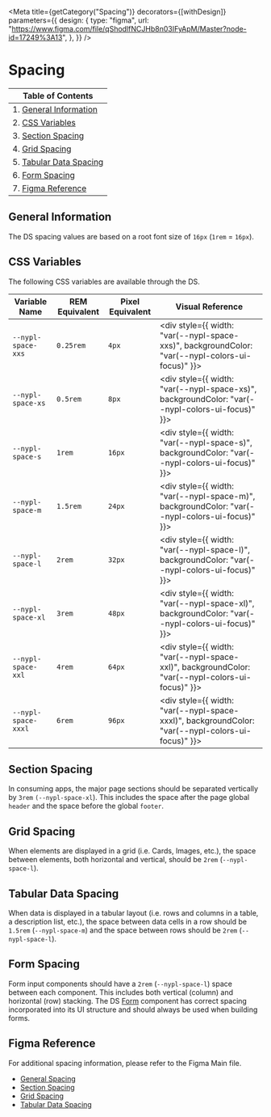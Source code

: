 

<Meta
  title={getCategory("Spacing")}
  decorators={[withDesign]}
  parameters={{
    design: {
      type: "figma",
      url: "https://www.figma.com/file/qShodlfNCJHb8n03IFyApM/Master?node-id=17249%3A13",
    },
  }}
/>

# Spacing

| Table of Contents                                |
| ------------------------------------------------ |
| 1. [General Information](#general-information)   |
| 2. [CSS Variables](#css-variables)               |
| 3. [Section Spacing](#section-spacing)           |
| 4. [Grid Spacing](#grid-spacing)                 |
| 5. [Tabular Data Spacing](#tabular-data-spacing) |
| 6. [Form Spacing](#form-spacing)                 |
| 7. [Figma Reference](#figma-reference)           |

## General Information

The DS spacing values are based on a root font size of `16px` (`1rem` = `16px`).

## CSS Variables

<DSProvider>
The following CSS variables are available through the DS.

| Variable Name       | REM Equivalent | Pixel Equivalent | Visual Reference                                                                                              |
| ------------------- | -------------- | ---------------- | ------------------------------------------------------------------------------------------------------------- |
| `--nypl-space-xxs`  | `0.25rem`      | `4px`            | <div style={{ width: "var(--nypl-space-xxs)", backgroundColor: "var(--nypl-colors-ui-focus)" }}>&nbsp;</div>  |
| `--nypl-space-xs`   | `0.5rem`       | `8px`            | <div style={{ width: "var(--nypl-space-xs)", backgroundColor: "var(--nypl-colors-ui-focus)" }}>&nbsp;</div>   |
| `--nypl-space-s`    | `1rem`         | `16px`           | <div style={{ width: "var(--nypl-space-s)", backgroundColor: "var(--nypl-colors-ui-focus)" }}>&nbsp;</div>    |
| `--nypl-space-m`    | `1.5rem`       | `24px`           | <div style={{ width: "var(--nypl-space-m)", backgroundColor: "var(--nypl-colors-ui-focus)" }}>&nbsp;</div>    |
| `--nypl-space-l`    | `2rem`         | `32px`           | <div style={{ width: "var(--nypl-space-l)", backgroundColor: "var(--nypl-colors-ui-focus)" }}>&nbsp;</div>    |
| `--nypl-space-xl`   | `3rem`         | `48px`           | <div style={{ width: "var(--nypl-space-xl)", backgroundColor: "var(--nypl-colors-ui-focus)" }}>&nbsp;</div>   |
| `--nypl-space-xxl`  | `4rem`         | `64px`           | <div style={{ width: "var(--nypl-space-xxl)", backgroundColor: "var(--nypl-colors-ui-focus)" }}>&nbsp;</div>  |
| `--nypl-space-xxxl` | `6rem`         | `96px`           | <div style={{ width: "var(--nypl-space-xxxl)", backgroundColor: "var(--nypl-colors-ui-focus)" }}>&nbsp;</div> |

</DSProvider>

## Section Spacing

In consuming apps, the major page sections should be separated vertically by `3rem` `(--nypl-space-xl`). This includes the space after the page global `header` and the space before the global `footer`.

## Grid Spacing

When elements are displayed in a grid (i.e. Cards, Images, etc.), the space between elements, both horizontal and vertical, should be `2rem` (`--nypl-space-l`).

## Tabular Data Spacing

When data is displayed in a tabular layout (i.e. rows and columns in a table, a description list, etc.), the space between data cells in a row should be `1.5rem` (`--nypl-space-m`) and the space between rows should be `2rem` (`--nypl-space-l`).

## Form Spacing

Form input components should have a `2rem` (`--nypl-space-l`) space between each component. This includes both vertical (column) and horizontal (row) stacking. The DS [Form](https://nypl.github.io/nypl-design-system/storybook-static/?path=/story/form-elements-form--form) component has correct spacing incorporated into its UI structure and should always be used when building forms.

## Figma Reference

For additional spacing information, please refer to the Figma Main file.

- [General Spacing](https://www.figma.com/file/qShodlfNCJHb8n03IFyApM/Main?node-id=17249%3A13)
- [Section Spacing](https://www.figma.com/file/qShodlfNCJHb8n03IFyApM/Main?node-id=17185%3A249)
- [Grid Spacing](https://www.figma.com/file/qShodlfNCJHb8n03IFyApM/Main?node-id=17185%3A204)
- [Tabular Data Spacing](https://www.figma.com/file/qShodlfNCJHb8n03IFyApM/?node-id=10734%3A5146)
